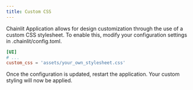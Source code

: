 ```yaml
---
title: Custom CSS
---
```

  
Chainlit Application allows for design customization through the use of a custom CSS stylesheet. To enable this, modify your configuration settings in .chainlit/config.toml.

```toml config.toml
[UI]
# ...
custom_css = 'assets/your_own_stylesheet.css'
```

Once the configuration is updated, restart the application. Your custom styling will now be applied.
